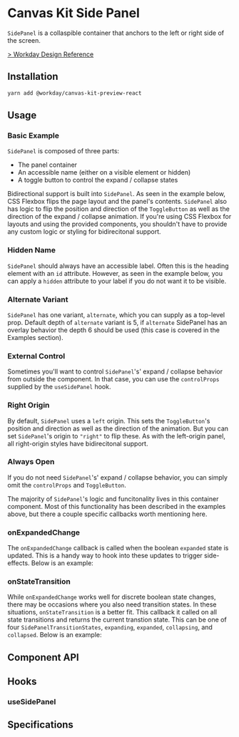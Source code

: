 

# Canvas Kit Side Panel

`SidePanel` is a collaspible container that anchors to the left or right side of the screen.

[> Workday Design Reference](https://design.workday.com/components/containers/side-panel)

## Installation

```sh
yarn add @workday/canvas-kit-preview-react
```

## Usage

### Basic Example

`SidePanel` is composed of three parts:

- The panel container
- An accessible name (either on a visible element or hidden)
- A toggle button to control the expand / collapse states

Bidirectional support is built into `SidePanel`. As seen in the example below, CSS Flexbox flips the
page layout and the panel's contents. `SidePanel` also has logic to flip the position and direction
of the `ToggleButton` as well as the direction of the expand / collapse animation. If you're using
CSS Flexbox for layouts and using the provided components, you shouldn't have to provide any custom
logic or styling for bidirecitonal support.

<ExampleCodeBlock code={Basic} />

### Hidden Name

`SidePanel` should always have an accessible label. Often this is the heading element with an `id`
attribute. However, as seen in the example below, you can apply a `hidden` attribute to your label
if you do not want it to be visible.

<ExampleCodeBlock code={HiddenName} />

### Alternate Variant

`SidePanel` has one variant, `alternate`, which you can supply as a top-level prop. Default depth of
`alternate` variant is 5, if `alternate` SidePanel has an overlay behavior the depth 6 should be
used (this case is covered in the Examples section).

<ExampleCodeBlock code={AlternatePanel} />

### External Control

Sometimes you'll want to control `SidePanel`'s' expand / collapse behavior from outside the
component. In that case, you can use the `controlProps` supplied by the `useSidePanel` hook.

<ExampleCodeBlock code={ExternalControl} />

### Right Origin

By default, `SidePanel` uses a `left` origin. This sets the `ToggleButton`'s position and direction
as well as the direction of the animation. But you can set `SidePanel`'s origin to `"right"` to flip
these. As with the left-origin panel, all right-origin styles have bidirecitonal support.

<ExampleCodeBlock code={RightOrigin} />

### Always Open

If you do not need `SidePanel`'s' expand / collapse behavior, you can simply omit the `controlProps`
and `ToggleButton`.

<ExampleCodeBlock code={AlwaysOpen} />

The majority of `SidePanel`'s logic and funcitonality lives in this container component. Most of
this functionality has been described in the examples above, but there a couple specific callbacks
worth mentioning here.

### onExpandedChange

The `onExpandedChange` callback is called when the boolean `expanded` state is updated. This is a
handy way to hook into these updates to trigger side-effects. Below is an example:

<ExampleCodeBlock code={OnExpandedChange} />

### onStateTransition

While `onExpandedChange` works well for discrete boolean state changes, there may be occasions where
you also need transition states. In these situations, `onStateTransition` is a better fit. This
callback it called on all state transitions and returns the current transtion state. This can be one
of four `SidePanelTransitionStates`, `expanding`, `expanded`, `collapsing`, and `collapsed`. Below
is an example:

<ExampleCodeBlock code={OnStateTransition} />

## Component API

<SymbolDoc name="SidePanel" fileName="/preview-react/" />

## Hooks

### useSidePanel

<SymbolDoc name="useSidePanel" fileName="/preview-react/" />

## Specifications

<Specifications file="./cypress/component/SidePanelPreview.spec.tsx" name="Side Panel" />
